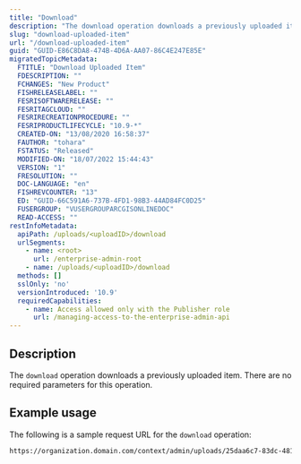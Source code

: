 ```yaml
---
title: "Download"
description: "The download operation downloads a previously uploaded item."
slug: "download-uploaded-item"
url: "/download-uploaded-item"
guid: "GUID-E86C8DA8-474B-4D6A-AA07-86C4E247E85E"
migratedTopicMetadata:
  FTITLE: "Download Uploaded Item"
  FDESCRIPTION: ""
  FCHANGES: "New Product"
  FISHRELEASELABEL: ""
  FESRISOFTWARERELEASE: ""
  FESRITAGCLOUD: ""
  FESRIRECREATIONPROCEDURE: ""
  FESRIPRODUCTLIFECYCLE: "10.9-*"
  CREATED-ON: "13/08/2020 16:58:37"
  FAUTHOR: "tohara"
  FSTATUS: "Released"
  MODIFIED-ON: "18/07/2022 15:44:43"
  VERSION: "1"
  FRESOLUTION: ""
  DOC-LANGUAGE: "en"
  FISHREVCOUNTER: "13"
  ED: "GUID-66C591A6-737B-4FD1-98B3-44AD84FC0D25"
  FUSERGROUP: "VUSERGROUPARCGISONLINEDOC"
  READ-ACCESS: ""
restInfoMetadata:
  apiPath: /uploads/<uploadID>/download
  urlSegments:
    - name: <root>
      url: /enterprise-admin-root
    - name: /uploads/<uploadID>/download
  methods: []
  sslOnly: 'no'
  versionIntroduced: '10.9'
  requiredCapabilities:
    - name: Access allowed only with the Publisher role
      url: /managing-access-to-the-enterprise-admin-api
---
```


## Description

The `download` operation downloads a previously uploaded item. There are no required parameters for this operation.

## Example usage

The following is a sample request URL for the `download` operation:

```markdown
https://organization.domain.com/context/admin/uploads/25daa6c7-83dc-4810-bd3b-bd3349d3c36a/download
```